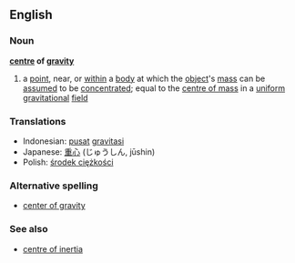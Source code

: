 ==English==
===Noun===
{{wikipedia}}
'''[[centre]] of [[gravity]]'''
# a [[point]], near, or [[within]] a [[body]] at which the [[object]]'s [[mass]] can be [[assumed]] to be [[concentrated]]; equal to the [[centre of mass]] in a [[uniform]] [[gravitational]] [[field]]

===Translations===
*Indonesian: [[pusat]] [[gravitasi]]
*Japanese: [[重心]] (じゅうしん, jūshin)
*Polish: [[środek ciężkości]]

===Alternative spelling===
*[[center of gravity]]

===See also===
*[[centre of inertia]]